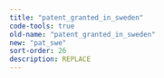 ```yaml
---
title: "patent_granted_in_sweden"
code-tools: true
old-name: "patent_granted_in_sweden"
new: "pat_swe"
sort-order: 26
description: REPLACE
---
```

